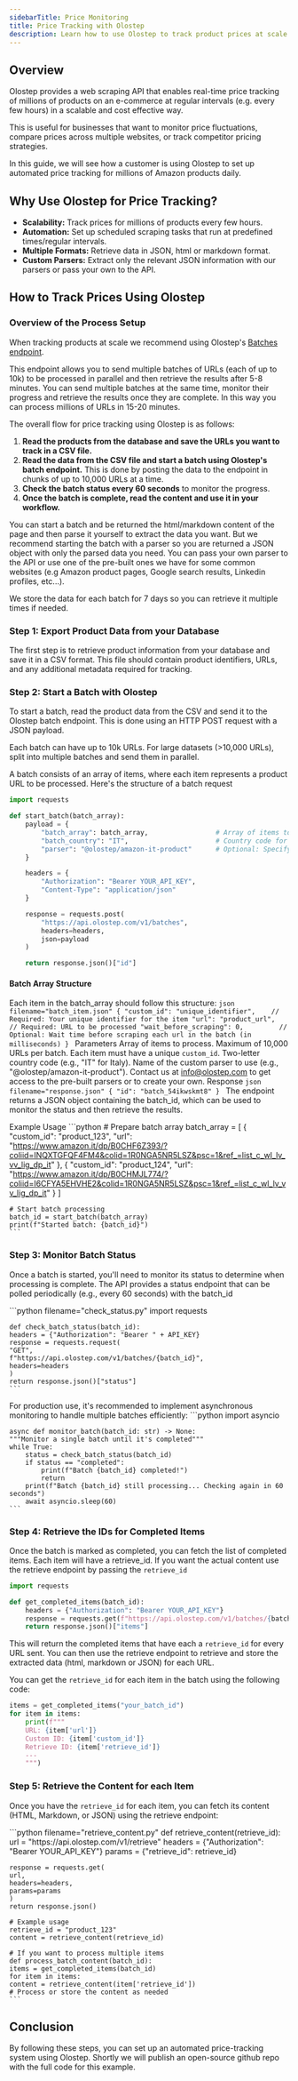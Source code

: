 ```yaml
---
sidebarTitle: Price Monitoring
title: Price Tracking with Olostep
description: Learn how to use Olostep to track product prices at scale on an e-commerce.
---
```


## Overview

Olostep provides a web scraping API that enables real-time price tracking of millions of products on an e-commerce at regular intervals (e.g. every few hours) in a scalable and cost effective way.

This is useful for businesses that want to monitor price fluctuations, compare prices across multiple websites, or track competitor pricing strategies.

In this guide, we will see how a customer is using Olostep to set up automated price tracking for millions of Amazon products daily.

## Why Use Olostep for Price Tracking?

- **Scalability:** Track prices for millions of products every few hours.
- **Automation:** Set up scheduled scraping tasks that run at predefined times/regular intervals.
- **Multiple Formats:** Retrieve data in JSON, html or markdown format.
- **Custom Parsers:** Extract only the relevant JSON information with our parsers or pass your own to the API.

## How to Track Prices Using Olostep

### Overview of the Process Setup

When tracking products at scale we recommend using Olostep's [Batches endpoint](https://docs.olostep.com/api-reference/batches/create).

This endpoint allows you to send multiple batches of URLs (each of up to 10k) to be processed in parallel and then retrieve the results after 5-8 minutes. You can send multiple batches at the same time, monitor their progress and retrieve the results once they are complete. In this way you can process millions of URLs in 15-20 minutes.

The overall flow for price tracking using Olostep is as follows:

1. **Read the products from the database and save the URLs you want to track in a CSV file.**
2. **Read the data from the CSV file and start a batch using Olostep's batch endpoint.** This is done by posting the data to the endpoint in chunks of up to 10,000 URLs at a time.
3. **Check the batch status every 60 seconds** to monitor the progress.
4. **Once the batch is complete, read the content and use it in your workflow.**

You can start a batch and be returned the html/markdown content of the page and then parse it yourself to extract the data you want. But we recommend starting the batch with a parser so you are returned a JSON object with only the parsed data you need.
You can pass your own parser to the API or use one of the pre-built ones we have for some common websites (e.g Amazon product pages, Google search results, Linkedin profiles, etc...).

We store the data for each batch for 7 days so you can retrieve it multiple times if needed.

### Step 1: Export Product Data from your Database

The first step is to retrieve product information from your database and save it in a CSV format. This file should contain product identifiers, URLs, and any additional metadata required for tracking.

### Step 2: Start a Batch with Olostep

To start a batch, read the product data from the CSV and send it to the Olostep batch endpoint. This is done using an HTTP POST request with a JSON payload.

Each batch can have up to 10k URLs. For large datasets (>10,000 URLs), split into multiple batches and send them in parallel.

A batch consists of an array of items, where each item represents a product URL to be processed. Here's the structure of a batch request

```python
import requests

def start_batch(batch_array):
    payload = {
        "batch_array": batch_array,                 # Array of items to process
        "batch_country": "IT",                      # Country code for the batch
        "parser": "@olostep/amazon-it-product"      # Optional: Specify a custom parser so you only get the JSON data you need
    }

    headers = {
        "Authorization": "Bearer YOUR_API_KEY",
        "Content-Type": "application/json"
    }

    response = requests.post(
        "https://api.olostep.com/v1/batches",
        headers=headers,
        json=payload
    )

    return response.json()["id"]
```

#### Batch Array Structure
Each item in the batch_array should follow this structure:
<CodeGroup>
    ```json filename="batch_item.json"
    {
        "custom_id": "unique_identifier",    // Required: Your unique identifier for the item
        "url": "product_url",               // Required: URL to be processed
        "wait_before_scraping": 0,         // Optional: Wait time before scraping each url in the batch (in milliseconds)
    }
    ```
</CodeGroup>
Parameters
<ResponseField name="batch_array" type="array" required>
    Array of items to process. Maximum of 10,000 URLs per batch. Each item must have a unique `custom_id`.
</ResponseField>
<ResponseField name="batch_country" type="string" required>
    Two-letter country code (e.g., "IT" for Italy).
</ResponseField>
<ResponseField name="parser" type="string">
    Name of the custom parser to use (e.g., "@olostep/amazon-it-product"). Contact us at info@olostep.com to get access to the pre-built parsers or to create your own.
</ResponseField>
Response
<CodeGroup>
    ```json filename="response.json"
    {
        "id": "batch_54ikwskmt8"
    }
    ```
</CodeGroup>
The endpoint returns a JSON object containing the batch_id, which can be used to monitor the status and then retrieve the results.

Example Usage
<CodeGroup>
    ```python
    # Prepare batch array
    batch_array = [
    {
        "custom_id": "product_123",
        "url": "https://www.amazon.it/dp/B0CHF6Z393/?coliid=INQXTGFQF4FM4&colid=1R0NGA5NR5LSZ&psc=1&ref_=list_c_wl_lv_vv_lig_dp_it"
    },
    {
        "custom_id": "product_124",
        "url": "https://www.amazon.it/dp/B0CHMJL774/?coliid=I6CFYA5EHVHE2&colid=1R0NGA5NR5LSZ&psc=1&ref_=list_c_wl_lv_vv_lig_dp_it"
    }
    ]

    # Start batch processing
    batch_id = start_batch(batch_array)
    print(f"Started batch: {batch_id}")
    ```
</CodeGroup>

### Step 3: Monitor Batch Status
Once a batch is started, you'll need to monitor its status to determine when processing is complete. The API provides a status endpoint that can be polled periodically (e.g., every 60 seconds) with the batch_id

<CodeGroup>
    ```python filename="check_status.py"
    import requests

    def check_batch_status(batch_id):
    headers = {"Authorization": "Bearer " + API_KEY}
    response = requests.request(
    "GET",
    f"https://api.olostep.com/v1/batches/{batch_id}",
    headers=headers
    )
    return response.json()["status"]
    ```
</CodeGroup>

For production use, it's recommended to implement asynchronous monitoring to handle multiple batches efficiently:
<CodeGroup>
    ```python
    import asyncio

    async def monitor_batch(batch_id: str) -> None:
    """Monitor a single batch until it's completed"""
    while True:
        status = check_batch_status(batch_id)
        if status == "completed":
            print(f"Batch {batch_id} completed!")
            return
        print(f"Batch {batch_id} still processing... Checking again in 60 seconds")
        await asyncio.sleep(60)
    ```
</CodeGroup>


### Step 4: Retrieve the IDs for Completed Items

Once the batch is marked as completed, you can fetch the list of completed items. Each item will have a retrieve_id. If you want the actual content use the retrieve endpoint by passing the `retrieve_id`

```python
import requests

def get_completed_items(batch_id):
    headers = {"Authorization": "Bearer YOUR_API_KEY"}
    response = requests.get(f"https://api.olostep.com/v1/batches/{batch_id}/items", headers=headers)
    return response.json()["items"]
```
This will return the completed items that have each a `retrieve_id` for every URL sent. You can then use the retrieve endpoint to retrieve and store the extracted data (html, markdown or JSON) for each URL.

You can get the `retrieve_id` for each item in the batch using the following code:

```python
items = get_completed_items("your_batch_id")
for item in items:
    print(f"""
    URL: {item['url']}
    Custom ID: {item['custom_id']}
    Retrieve ID: {item['retrieve_id']}
    ---
    """)
```

### Step 5: Retrieve the Content for each Item

Once you have the `retrieve_id` for each item, you can fetch its content (HTML, Markdown, or JSON) using the retrieve endpoint:

<CodeGroup>
    ```python filename="retrieve_content.py"
    def retrieve_content(retrieve_id):
    url = "https://api.olostep.com/v1/retrieve"
    headers = {"Authorization": "Bearer YOUR_API_KEY"}
    params = {"retrieve_id": retrieve_id}

    response = requests.get(
    url,
    headers=headers,
    params=params
    )
    return response.json()

    # Example usage
    retrieve_id = "product_123"
    content = retrieve_content(retrieve_id)

    # If you want to process multiple items
    def process_batch_content(batch_id):
    items = get_completed_items(batch_id)
    for item in items:
    content = retrieve_content(item['retrieve_id'])
    # Process or store the content as needed
    ```
</CodeGroup>


## Conclusion

By following these steps, you can set up an automated price-tracking system using Olostep. Shortly we will publish an open-source github repo with the full code for this example.
